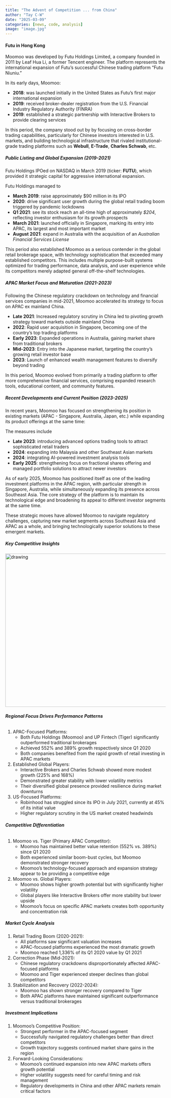 ```yaml
---
title: "The Advent of Competition ... from China"
author: "Tay C-W"
date: "2025-03-09"
categories: [news, code, analysis]
image: "image.jpg"
---
```


#### **Futu in Hong Kong**
Moomoo was developed by Futu Holdings Limited, a company founded in 2011 by Leaf Hua Li, a former Tencent engineer. The platform represents the international expansion of Futu's successful Chinese trading platform "Futu Niuniu."            

In its early days, Moomoo:

- **2018**: was launched initially in the United States as Futu's first major international expansion
- **2019**: received broker-dealer registration from the U.S. Financial Industry Regulatory Authority (FINRA)
- **2019**: established a strategic partnership with Interactive Brokers to provide clearing services       

In this period, the company stood out by by focusing on cross-border trading capabilities, particularly for Chinese investors interested in U.S. markets, and building technological infrastructure that rivaled institutional-grade trading platforms such as **Webull**, **E-Trade**, **Charles Schwab**, etc.        

##### **Public Listing and Global Expansion (2019-2021)**

Futu Holdings IPOed on NASDAQ in March 2019 (ticker: **FUTU**), which provided it strategic capital for aggressive international expansion.

Futu Holdings managed to 

- **March 2019**: raise approximately $90 million in its IPO
- **2020**: drive significant user growth during the global retail trading boom triggered by pandemic lockdowns
- **Q1 2021**: see its stock reach an all-time high of approximately *$204*, reflecting investor enthusiasm for its growth prospects
- **March 2021**: launched officially in Singapore, marking its entry into APAC, its largest and most important market
- **August 2021**: expand in Australia with the acquisition of an *Australian Financial Services License*       

This period also established Moomoo as a serious contender in the global retail brokerage space, with technology sophistication that exceeded many established competitors. This includes multiple purpose-built systems optimized for trading performance, data analysis, and user experience while its competitors merely adapted general off-the-shelf technologies.         

##### **APAC Market Focus and Maturation (2021-2023)**

Following the Chinese regulatory crackdown on technology and financial services companies in mid-2021, Moomoo accelerated its strategy to focus on APAC ex mainland China.

- **Late 2021**: Increased regulatory scrutiny in China led to pivoting growth strategy toward markets outside mainland China
- **2022**: Rapid user acquisition in Singapore, becoming one of the country's top trading platforms
- **Early 2023**: Expanded operations in Australia, gaining market share from traditional brokers
- **Mid-2023**: Entry into the Japanese market, targeting the country's growing retail investor base
- **2023**: Launch of enhanced wealth management features to diversify beyond trading

In this period, Moomoo evolved from primarily a trading platform to offer more comprehensive financial services, comprising expanded research tools, educational content, and community features.       

##### **Recent Developments and Current Position (2023-2025)**

In recent years, Moomoo has focused on strengthening its position in existing markets (APAC - Singapore, Australia, Japan, etc.) while expanding its product offerings at the same time:

The measures include 

- **Late 2023**: introducing advanced options trading tools to attract sophisticated retail traders
- **2024**: expanding into Malaysia and other Southeast Asian markets
- **2024**: integrating AI-powered investment analysis tools
- **Early 2025**: strengthening focus on fractional shares offering and managed portfolio solutions to attract newer investors          

As of early 2025, Moomoo has positioned itself as one of the leading investment platforms in the APAC region, with particular strength in Singapore, Australia, while simultaneously expanding its presence across Southeast Asia. The core strategy of the platform is to maintain its technological edge and broadening its appeal to different investor segments at the same time.

These strategic moves have allowed Moomoo to navigate regulatory challenges, capturing new market segments across Southeast Asia and APAC as a whole, and bringing technologically superior solutions to these emergent markets.


##### **Key Competitive Insights**
<img src="image01.png" alt="drawing" width="720" height="480"/>     

###### **Regional Focus Drives Performance Patterns**

1. APAC-Focused Platforms:
    - Both Futu Holdings (Moomoo) and UP Fintech (Tiger) significantly outperformed traditional brokerages
    - Achieved 552% and 389% growth respectively since Q1 2020
    - Both companies benefited from the rapid growth of retail investing in APAC markets
2. Established Global Players:
    - Interactive Brokers and Charles Schwab showed more modest growth (225% and 168%)
    - Demonstrated greater stability with lower volatility metrics
    - Their diversified global presence provided resilience during market downturns
3. US-Focused Platforms:
    - Robinhood has struggled since its IPO in July 2021, currently at 45% of its initial value
    - Higher regulatory scrutiny in the US market created headwinds

###### **Competitive Differentiation**      

1. Moomoo vs. Tiger (Primary APAC Competitor):
    - Moomoo has maintained better value retention (552% vs. 389%) since Q1 2020
    - Both experienced similar boom-bust cycles, but Moomoo demonstrated stronger recovery
    - Moomoo's technology-focused approach and expansion strategy appear to be providing a competitive edge
2. Moomoo vs. Global Players:
    - Moomoo shows higher growth potential but with significantly higher volatility
    - Global players like Interactive Brokers offer more stability but lower upside
    - Moomoo's focus on specific APAC markets creates both opportunity and concentration risk

##### **Market Cycle Analysis**         

1. Retail Trading Boom (2020-2021):
    - All platforms saw significant valuation increases
    - APAC-focused platforms experienced the most dramatic growth
    - Moomoo reached 1,336% of its Q1 2020 value by Q1 2021
2. Correction Phase (Mid-2021):
    - Chinese regulatory crackdowns disproportionately affected APAC-focused platforms
    - Moomoo and Tiger experienced steeper declines than global competitors
3. Stabilization and Recovery (2022-2024):
    - Moomoo has shown stronger recovery compared to Tiger
    - Both APAC platforms have maintained significant outperformance versus traditional brokerages

##### **Investment Implications**       

1. Moomoo's Competitive Position:
    - Strongest performer in the APAC-focused segment
    - Successfully navigated regulatory challenges better than direct competitors
    - Growth trajectory suggests continued market share gains in the region
2. Forward-Looking Considerations:
    - Moomoo's continued expansion into new APAC markets offers growth potential
    - Higher volatility suggests need for careful timing and risk management
    - Regulatory developments in China and other APAC markets remain critical factors



      


